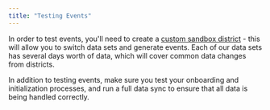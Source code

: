```yaml
---
title: "Testing Events"
---
```


In order to test events, you'll need to create a [custom sandbox district](/docs/custom-sandbox-districts) \- this will allow you to switch data sets and generate events. Each of our data sets has several days worth of data, which will cover common data changes from districts.

In addition to testing events, make sure you test your onboarding and initialization processes, and run a full data sync to ensure that all data is being handled correctly.